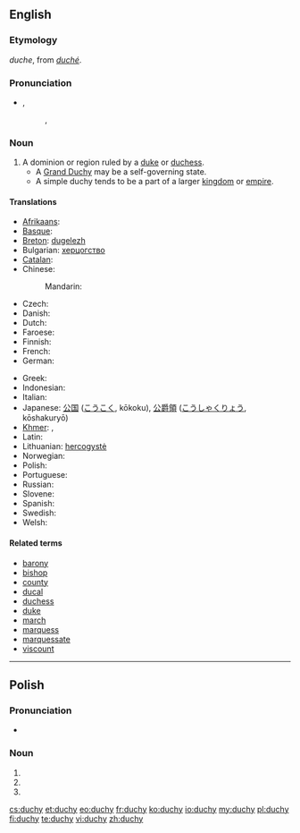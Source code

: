 ==English==

===Etymology===
{{etyl|enm}} ''duche'', from {{etyl|xno}} ''[[duché]]''.

===Pronunciation===
* {{IPA|/ˈdʌtʃi/}}, {{qualifier|some accents}} {{IPA|/ˈdjuːʃi/}}
*: {{rhymes|ʌtʃi}}, {{rhymes|uːʃi}}

===Noun===
{{wikipedia}}
{{en-noun|duchies}}

# A dominion or region ruled by a [[duke]] or [[duchess]].
#* A [[Grand Duchy]] may be a self-governing state.
#* A simple duchy tends to be a part of a larger [[kingdom]] or [[empire]].

====Translations====
{{trans-top|a dominion or region ruled by a duke or duchess}}
* [[Afrikaans]]: {{t|af|hertogdom}}
* [[Basque]]: {{t|eu|dukerri}}
* [[Breton]]: [[dugelezh]] {{f}}
* Bulgarian: [[херцогство]] {{n}}
* [[Catalan]]: {{t|ca|ducado}}
* Chinese:
*: Mandarin: {{t|zh|公國|tr=Gōngguó|sc=Hani}}
* Czech: {{t-|cs|vévodství|n}}
* Danish: {{t|da|hertugdømme}}
* Dutch: {{t-|nl|hertogdom|n}}
* Faroese: {{t|fo|hertugadømi|n}}
* Finnish: {{t-|fi|herttuakunta}}
* French: {{t+|fr|duché|m}}
* German: {{t-|de|Herzogtum|n}}
{{trans-mid}}
* Greek: {{t|el|δουκάτο|n|tr=doukáto|sc=Grek}}
* Indonesian: {{t|id|kadipaten|xs=Indonesian}}
* Italian: {{t+|it|ducato|m}}
* Japanese: [[公国]] ([[こうこく]], kōkoku), [[公爵領]] ([[こうしゃくりょう]], kōshakuryō)
* [[Khmer]]: {{t|km|អ្នកឧកញ៉ាណាខេត្ត|sc=Khmr|tr=neak oknyaa naa kʰaet}}, {{t|km|ចៅពញាណាខេត្ត|sc=Khmr|tr=chav pnyie naa kʰaet}}
* Latin: {{t|la|ducatum}}
* Lithuanian: [[hercogystė]] {{f}}
* Norwegian: {{t|no|hertugdømme}}
* Polish: {{t+|pl|księstwo|n}}
* Portuguese: {{t|pt|ducado}}
* Russian: {{t+|ru|герцогство}}
* Slovene: {{t+|sl|vojvodina|f}}
* Spanish: {{t+|es|ducado|m}}
* Swedish: {{t|sv|hertigdöme}}
* Welsh: {{t|cy|dugiaeth}}
{{trans-bottom}}

====Related terms====
* [[barony]]
* [[bishop]]
* [[county]]
* [[ducal]]
* [[duchess]]
* [[duke]]
* [[march]]
* [[marquess]]
* [[marquessate]]
* [[viscount]]
----
==Polish==

===Pronunciation===
* {{IPA|/ˈd̪uxɨ/|lang=pl}}

===Noun===
{{head|pl|noun form}}

# {{inflection of|lang=pl|duch||nom|p}}
# {{inflection of|lang=pl|duch||acc|p}}
# {{inflection of|lang=pl|duch||voc|p}}

[[cs:duchy]]
[[et:duchy]]
[[eo:duchy]]
[[fr:duchy]]
[[ko:duchy]]
[[io:duchy]]
[[my:duchy]]
[[pl:duchy]]
[[fi:duchy]]
[[te:duchy]]
[[vi:duchy]]
[[zh:duchy]]